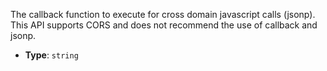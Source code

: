 The callback function to execute for cross domain javascript calls (jsonp). This API supports CORS and does not recommend the use of callback and jsonp.

- **Type**: `string`
